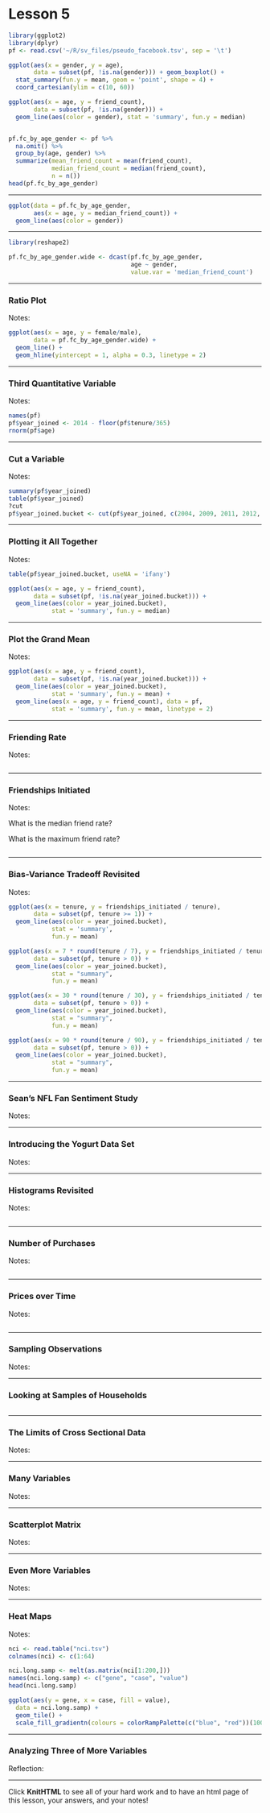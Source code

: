 Lesson 5
========================================================



```r
library(ggplot2)
library(dplyr)
pf <- read.csv('~/R/sv_files/pseudo_facebook.tsv', sep = '\t')

ggplot(aes(x = gender, y = age),
       data = subset(pf, !is.na(gender))) + geom_boxplot() + 
  stat_summary(fun.y = mean, geom = 'point', shape = 4) + 
  coord_cartesian(ylim = c(10, 60))

ggplot(aes(x = age, y = friend_count), 
       data = subset(pf, !is.na(gender))) + 
  geom_line(aes(color = gender), stat = 'summary', fun.y = median)


pf.fc_by_age_gender <- pf %>%
  na.omit() %>%
  group_by(age, gender) %>%
  summarize(mean_friend_count = mean(friend_count),
            median_friend_count = median(friend_count),
            n = n())
head(pf.fc_by_age_gender)
```

***


```r
ggplot(data = pf.fc_by_age_gender,
       aes(x = age, y = median_friend_count)) + 
  geom_line(aes(color = gender))
```

***


```r
library(reshape2)

pf.fc_by_age_gender.wide <- dcast(pf.fc_by_age_gender,
                                  age ~ gender,
                                  value.var = 'median_friend_count')
```


***

### Ratio Plot
Notes:

```r
ggplot(aes(x = age, y = female/male), 
       data = pf.fc_by_age_gender.wide) + 
  geom_line() + 
  geom_hline(yintercept = 1, alpha = 0.3, linetype = 2)
```

***

### Third Quantitative Variable
Notes:

```r
names(pf)
pf$year_joined <- 2014 - floor(pf$tenure/365)
rnorm(pf$age)

```

***

### Cut a Variable
Notes:

```r
summary(pf$year_joined)
table(pf$year_joined)
?cut
pf$year_joined.bucket <- cut(pf$year_joined, c(2004, 2009, 2011, 2012, 2014))
```

***

### Plotting it All Together
Notes:

```r
table(pf$year_joined.bucket, useNA = 'ifany')

ggplot(aes(x = age, y = friend_count),
       data = subset(pf, !is.na(year_joined.bucket))) + 
  geom_line(aes(color = year_joined.bucket),
            stat = 'summary', fun.y = median)
```

***

### Plot the Grand Mean
Notes:

```r
ggplot(aes(x = age, y = friend_count),
       data = subset(pf, !is.na(year_joined.bucket))) + 
  geom_line(aes(color = year_joined.bucket),
            stat = 'summary', fun.y = mean) +
  geom_line(aes(x = age, y = friend_count), data = pf,
            stat = 'summary', fun.y = mean, linetype = 2)
```

***

### Friending Rate
Notes:

```r

```

***

### Friendships Initiated
Notes:

What is the median friend rate?

What is the maximum friend rate?

```r

```

***

### Bias-Variance Tradeoff Revisited
Notes:

```r

ggplot(aes(x = tenure, y = friendships_initiated / tenure),
       data = subset(pf, tenure >= 1)) +
  geom_line(aes(color = year_joined.bucket),
            stat = 'summary',
            fun.y = mean)

ggplot(aes(x = 7 * round(tenure / 7), y = friendships_initiated / tenure),
       data = subset(pf, tenure > 0)) +
  geom_line(aes(color = year_joined.bucket),
            stat = "summary",
            fun.y = mean)

ggplot(aes(x = 30 * round(tenure / 30), y = friendships_initiated / tenure),
       data = subset(pf, tenure > 0)) +
  geom_line(aes(color = year_joined.bucket),
            stat = "summary",
            fun.y = mean)

ggplot(aes(x = 90 * round(tenure / 90), y = friendships_initiated / tenure),
       data = subset(pf, tenure > 0)) +
  geom_line(aes(color = year_joined.bucket),
            stat = "summary",
            fun.y = mean)

```

***

### Sean's NFL Fan Sentiment Study
Notes:

***

### Introducing the Yogurt Data Set
Notes:

***

### Histograms Revisited
Notes:

```r

```

***

### Number of Purchases
Notes:

```r

```

***

### Prices over Time
Notes:

```r

```

***

### Sampling Observations
Notes:

***

### Looking at Samples of Households

```r

```

***

### The Limits of Cross Sectional Data
Notes:

***

### Many Variables
Notes:

***

### Scatterplot Matrix
Notes:

***

### Even More Variables
Notes:

***

### Heat Maps
Notes:

```r
nci <- read.table("nci.tsv")
colnames(nci) <- c(1:64)
```

```r
nci.long.samp <- melt(as.matrix(nci[1:200,]))
names(nci.long.samp) <- c("gene", "case", "value")
head(nci.long.samp)

ggplot(aes(y = gene, x = case, fill = value),
  data = nci.long.samp) +
  geom_tile() +
  scale_fill_gradientn(colours = colorRampPalette(c("blue", "red"))(100))
```


***

### Analyzing Three of More Variables
Reflection:

***

Click **KnitHTML** to see all of your hard work and to have an html
page of this lesson, your answers, and your notes!

